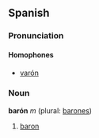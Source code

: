 ==Spanish==
===Pronunciation===
====Homophones====
*[[varón]]

===Noun===
'''barón''' ''m'' (plural: [[barones]])

# [[baron]]